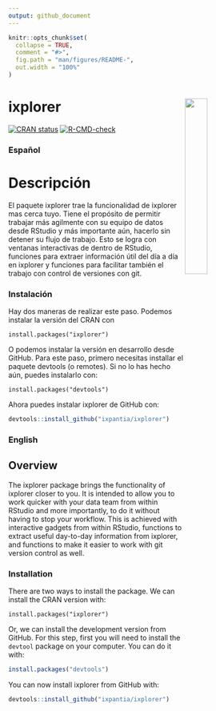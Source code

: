 ```yaml
---
output: github_document
---
```


<!-- README.md is generated from README.Rmd. Please edit that file -->

```r
knitr::opts_chunk$set(
  collapse = TRUE,
  comment = "#>",
  fig.path = "man/figures/README-",
  out.width = "100%"
)
```


# ixplorer <a><img src="https://storage.googleapis.com/ix-paquetes-internos/logo-ixplorer.png" align="right" width="30%"></a>

<!-- badges: start -->
[![CRAN status](https://www.r-pkg.org/badges/version/ixplorer)](https://cran.r-project.org/package=ixplorer)
[![R-CMD-check](https://github.com/ixpantia/ixplorer/actions/workflows/R-CMD-check.yaml/badge.svg)](https://github.com/ixpantia/ixplorer/actions/workflows/R-CMD-check.yaml)
<!-- badges: end -->

### Español

# Descripción

El paquete ixplorer trae la funcionalidad de ixplorer mas cerca tuyo. Tiene el 
propósito de permitir trabajar más agilmente con su equipo de datos desde RStudio
y más importante aún, hacerlo sin detener su flujo de trabajo.
Esto se logra con ventanas interactivas de dentro de RStudio, funciones para 
extraer información útil del día a día en ixplorer y funciones para 
facilitar también el trabajo con control de versiones con git.

### Instalación

Hay dos maneras de realizar este paso. Podemos instalar la versión del CRAN con

```
install.packages("ixplorer")
```

O podemos instalar la versión en desarrollo desde GitHub. Para este paso,
primero necesitas installar el paquete devtools (o remotes). Si no lo has hecho
aún, puedes instalarlo con:

```
install.packages("devtools")
```

Ahora puedes instalar ixplorer de GitHub con:

```r
devtools::install_github("ixpantia/ixplorer")
```

### English

## Overview

The ixplorer package brings the functionality of ixplorer closer to you. It is 
intended to allow you to work quicker with your data team from within RStudio
and more importantly, to do it without having to stop your workflow.
This is achieved with interactive gadgets from within RStudio, functions to 
extract useful day-to-day information from ixplorer, and functions to make it
easier to work with git version control as well.

### Installation 

There are two ways to install the package. We can install the CRAN version with:

```
install.packages("ixplorer")
```

Or, we can install the development version from GitHub. For this step, first 
you will need to install the `devtool` package on your computer. You can do it 
with:

```r
install.packages("devtools")
```

You can now install ixplorer from GitHub with:

```r
devtools::install_github("ixpantia/ixplorer")
```
